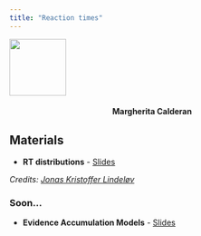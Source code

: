 ```yaml
---
title: "Reaction times"
---
```


![](psicostatLogo.png){fig-align="center" width="100"}

#### Margherita Calderan {style="text-align: center"}


## Materials

-   **RT distributions**  - [Slides](slides/handzone.html) 

*Credits: [Jonas Kristoffer Lindeløv](https://lindeloev.github.io/shiny-rt/)*

### Soon...
-   **Evidence Accumulation Models** - [Slides](slides/evidenceaccumulation.html)

